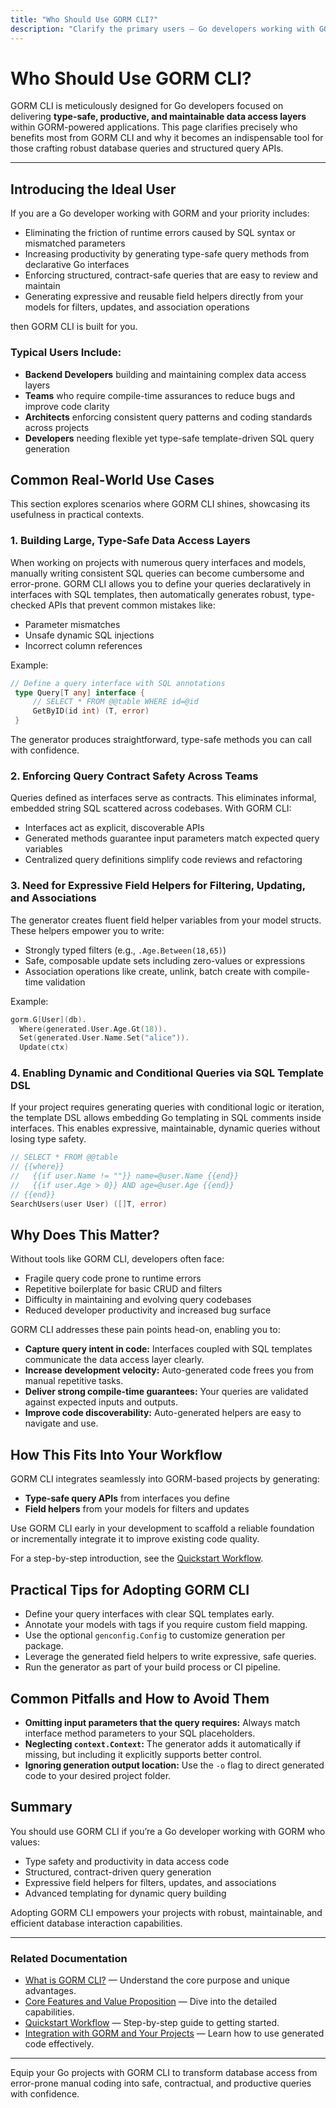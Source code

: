 ```yaml
---
title: "Who Should Use GORM CLI?"
description: "Clarify the primary users — Go developers working with GORM who value type safety, productivity, and structured query generation. Enumerate typical use cases, such as building large data access layers, enforcing query contract safety, or needing expressive field helpers."
---
```


# Who Should Use GORM CLI?

GORM CLI is meticulously designed for Go developers focused on delivering **type-safe, productive, and maintainable data access layers** within GORM-powered applications. This page clarifies precisely who benefits most from GORM CLI and why it becomes an indispensable tool for those crafting robust database queries and structured query APIs.

---

## Introducing the Ideal User

If you are a Go developer working with GORM and your priority includes:

- Eliminating the friction of runtime errors caused by SQL syntax or mismatched parameters
- Increasing productivity by generating type-safe query methods from declarative Go interfaces
- Enforcing structured, contract-safe queries that are easy to review and maintain
- Generating expressive and reusable field helpers directly from your models for filters, updates, and association operations

then GORM CLI is built for you.

### Typical Users Include:

- **Backend Developers** building and maintaining complex data access layers
- **Teams** who require compile-time assurances to reduce bugs and improve code clarity
- **Architects** enforcing consistent query patterns and coding standards across projects
- **Developers** needing flexible yet type-safe template-driven SQL query generation


## Common Real-World Use Cases

This section explores scenarios where GORM CLI shines, showcasing its usefulness in practical contexts.

### 1. Building Large, Type-Safe Data Access Layers

When working on projects with numerous query interfaces and models, manually writing consistent SQL queries can become cumbersome and error-prone. GORM CLI allows you to define your queries declaratively in interfaces with SQL templates, then automatically generates robust, type-checked APIs that prevent common mistakes like:

- Parameter mismatches
- Unsafe dynamic SQL injections
- Incorrect column references

Example:

```go
// Define a query interface with SQL annotations
 type Query[T any] interface {
     // SELECT * FROM @@table WHERE id=@id
     GetByID(id int) (T, error)
 }
```

The generator produces straightforward, type-safe methods you can call with confidence.

### 2. Enforcing Query Contract Safety Across Teams

Queries defined as interfaces serve as contracts. This eliminates informal, embedded string SQL scattered across codebases. With GORM CLI:

- Interfaces act as explicit, discoverable APIs
- Generated methods guarantee input parameters match expected query variables
- Centralized query definitions simplify code reviews and refactoring

### 3. Need for Expressive Field Helpers for Filtering, Updating, and Associations

The generator creates fluent field helper variables from your model structs. These helpers empower you to write:

- Strongly typed filters (e.g., `.Age.Between(18,65)`)
- Safe, composable update sets including zero-values or expressions
- Association operations like create, unlink, batch create with compile-time validation

Example:

```go
gorm.G[User](db).
  Where(generated.User.Age.Gt(18)).
  Set(generated.User.Name.Set("alice")).
  Update(ctx)
```

### 4. Enabling Dynamic and Conditional Queries via SQL Template DSL

If your project requires generating queries with conditional logic or iteration, the template DSL allows embedding Go templating in SQL comments inside interfaces. This enables expressive, maintainable, dynamic queries without losing type safety.

```go
// SELECT * FROM @@table
// {{where}}
//   {{if user.Name != ""}} name=@user.Name {{end}}
//   {{if user.Age > 0}} AND age=@user.Age {{end}}
// {{end}}
SearchUsers(user User) ([]T, error)
```


## Why Does This Matter?

Without tools like GORM CLI, developers often face:

- Fragile query code prone to runtime errors
- Repetitive boilerplate for basic CRUD and filters
- Difficulty in maintaining and evolving query codebases
- Reduced developer productivity and increased bug surface

GORM CLI addresses these pain points head-on, enabling you to:

- **Capture query intent in code:** Interfaces coupled with SQL templates communicate the data access layer clearly.
- **Increase development velocity:** Auto-generated code frees you from manual repetitive tasks.
- **Deliver strong compile-time guarantees:** Your queries are validated against expected inputs and outputs.
- **Improve code discoverability:** Auto-generated helpers are easy to navigate and use.


## How This Fits Into Your Workflow

GORM CLI integrates seamlessly into GORM-based projects by generating:

- **Type-safe query APIs** from interfaces you define
- **Field helpers** from your models for filters and updates

Use GORM CLI early in your development to scaffold a reliable foundation or incrementally integrate it to improve existing code quality.

For a step-by-step introduction, see the [Quickstart Workflow](../architecture-usage-integration/quickstart-workflow).


## Practical Tips for Adopting GORM CLI

- Define your query interfaces with clear SQL templates early.
- Annotate your models with tags if you require custom field mapping.
- Use the optional `genconfig.Config` to customize generation per package.
- Leverage the generated field helpers to write expressive, safe queries.
- Run the generator as part of your build process or CI pipeline.


## Common Pitfalls and How to Avoid Them

- **Omitting input parameters that the query requires:** Always match interface method parameters to your SQL placeholders.
- **Neglecting `context.Context`:** The generator adds it automatically if missing, but including it explicitly supports better control.
- **Ignoring generation output location:** Use the `-o` flag to direct generated code to your desired project folder.


## Summary

You should use GORM CLI if you’re a Go developer working with GORM who values:

- Type safety and productivity in data access code
- Structured, contract-driven query generation
- Expressive field helpers for filters, updates, and associations
- Advanced templating for dynamic query building

Adopting GORM CLI empowers your projects with robust, maintainable, and efficient database interaction capabilities.


---

### Related Documentation

- [What is GORM CLI?](../intro-value-core-concepts/what-is-gorm-cli) — Understand the core purpose and unique advantages.
- [Core Features and Value Proposition](../intro-value-core-concepts/core-features-and-value) — Dive into the detailed capabilities.
- [Quickstart Workflow](../architecture-usage-integration/quickstart-workflow) — Step-by-step guide to getting started.
- [Integration with GORM and Your Projects](../architecture-usage-integration/integration-with-gorm-and-projects) — Learn how to use generated code effectively.

---

Equip your Go projects with GORM CLI to transform database access from error-prone manual coding into safe, contractual, and productive queries with confidence.